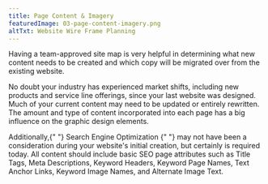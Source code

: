 ```yaml
---
title: Page Content & Imagery
featuredImage: 03-page-content-imagery.png
altTxt: Website Wire Frame Planning
---
```



<div className="text-justify">
  <p className="pb-3">
    Having a team-approved site map is very helpful in determining what new
    content needs to be created and which copy will be migrated over from the
    existing website.
  </p>
  <p className="pb-3">
    No doubt your industry has experienced market shifts, including new products
    and service line offerings, since your last website was designed. Much of
    your current content may need to be updated or entirely rewritten. The
    amount and type of content incorporated into each page has a big influence
    on the graphic design elements.
  </p>
  <p>
    Additionally,{" "}
    <Link
      to="/search-marketing-programs/"
      className="text-lg text-themeOrange-400"
    >
      Search Engine Optimization
    </Link>{" "}
    may not have been a consideration during your website's initial creation,
    but certainly is required today. All content should include basic SEO page
    attributes such as Title Tags, Meta Descriptions, Keyword Headers, Keyword
    Page Names, Text Anchor Links, Keyword Image Names, and Alternate Image
    Text.
  </p>
</div>
